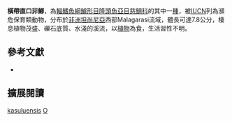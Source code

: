 {{Speciesbox
| name = 橫帶直口非鯽
| status = EN
| status_system = IUCN3.1
| image = 
| image_width = 260px
| image_caption = 
| genus = Orthochromis
| species = kasuluensis
| authority = [[De_Vos_&_Seegers|De Vos & Seegers]], 1998
| synonyms = 
}}
'''橫帶直口非鯽'''，為[[輻鰭魚綱|輻鰭魚綱]][[鱸形目|鱸形目]][[隆頭魚亞目|隆頭魚亞目]][[慈鯛科|慈鯛科]]的其中一[[種|種]]，被[[IUCN|IUCN]]列為瀕危保育類動物，分布於[[非洲|非洲]][[坦尚尼亞|坦尚尼亞]]西部Malagarasi流域，體長可達7.8公分，棲息植物茂盛、礫石底質、水淺的溪流，以[[植物|植物]]為食，生活習性不明。

== 參考文獻 ==
*{{FishBase_species|genus=Orthochromis|species=kasuluensis|year=2013|month=4}}

== 擴展閱讀 ==
{{refbegin}}
{{wikispecies-inline|Orthochromis kasuluensis|橫帶直口非鯽}}
{{refend}}
{{Taxonbar|from=Q3317953}}

[[Category:直口非鯽屬|kasuluensis]]
[[Category:1998年描述的魚類|O]]


{{鱸形目小作品}}